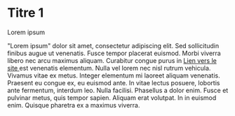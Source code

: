#  Titre 1

 Lorem ipsum

 "Lorem ipsum" dolor sit amet, consectetur adipiscing elit. Sed sollicitudin finibus augue ut venenatis. Fusce tempor placerat euismod. Morbi viverra libero nec arcu maximus aliquam. Curabitur congue purus in <a href="https://myllaume.fr/" rel="noopener noreferrer" target="_blank">
  Lien vers le site
 </a> est venenatis elementum. Nulla vel lorem nec nisl rutrum vehicula. Vivamus vitae ex metus. Integer elementum mi laoreet aliquam venenatis. Praesent eu congue ex, eu euismod ante. In vitae lectus posuere, lobortis ante fermentum, interdum leo. Nulla facilisi. Phasellus a dolor enim. Fusce et pulvinar metus, quis tempor sapien. Aliquam erat volutpat. In in euismod enim. Quisque pharetra ex a maximus viverra.